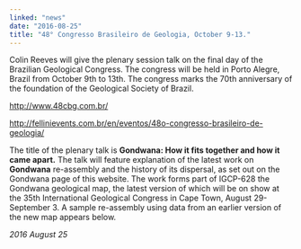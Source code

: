 ```yaml
---
linked: "news"
date: "2016-08-25"
title: "48° Congresso Brasileiro de Geologia, October 9-13."
---
```




Colin Reeves will give the plenary session talk on the final day of the
Brazilian Geological  Congress. The congress will be held in Porto Alegre,
Brazil from October 9th to 13th. The congress  marks the 70th anniversary of the
foundation of the Geological Society of Brazil. 

<http://www.48cbg.com.br/>

<http://fellinievents.com.br/en/eventos/48o-congresso-brasileiro-de-geologia/>

The title of the plenary talk is __Gondwana: How it fits together and how it came
apart.__ The  talk will feature explanation of the latest work on __Gondwana__
re-assembly and the history of its  dispersal, as set out on the Gondwana page
of this website. The work forms part of IGCP-628 the  Gondwana geological map,
the latest version of which will be on show at the 35th International
Geological Congress in Cape Town, August 29-September 3. A sample re-assembly
using data  from an earlier version of the new map appears below. 

_2016 August 25_

